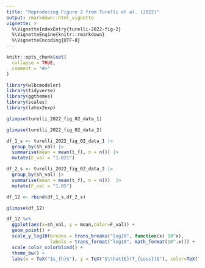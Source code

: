 ```yaml
---
title: "Reproducing Figure 2 from Turelli et al. (2022)"
output: rmarkdown::html_vignette
vignette: >
  %\VignetteIndexEntry{turelli-2022-fig-2}
  %\VignetteEngine{knitr::rmarkdown}
  %\VignetteEncoding{UTF-8}
---
```


```r
knitr::opts_chunk$set(
  collapse = TRUE,
  comment = "#>"
)
```

```r
library(wlbcmodeler)
library(tidyverse)
library(ggthemes)
library(scales)
library(latex2exp)
```

```r
glimpse(turelli_2022_fig_02_data_1)
```

```r
glimpse(turelli_2022_fig_02_data_2)
```

```r
df_1_s <- turelli_2022_fig_02_data_1 |>
  group_by(sh_val) |>
  summarise(mean = mean(t_f), n = n()) |>
  mutate(F_val = "1.021")

df_2_s <- turelli_2022_fig_02_data_2 |>
  group_by(sh_val) |>
  summarise(mean = mean(t_f), n = n())  |>
  mutate(F_val = "1.05")

df_12 <- rbind(df_1_s,df_2_s)

glimpse(df_12)
```


```r
df_12 %>% 
  ggplot(aes(x=sh_val, y = mean,color=F_val)) +
  geom_point() +
  scale_y_log10(breaks = trans_breaks("log10", function(x) 10^x),
                labels = trans_format("log10", math_format(10^.x))) + 
  scale_color_colorblind() +
  theme_bw() + 
  labs(x = TeX("$s_{h}$"), y = TeX("$\\hat{E}(T_{Loss})$"), color=TeX("$Median_{F}$"))
```

